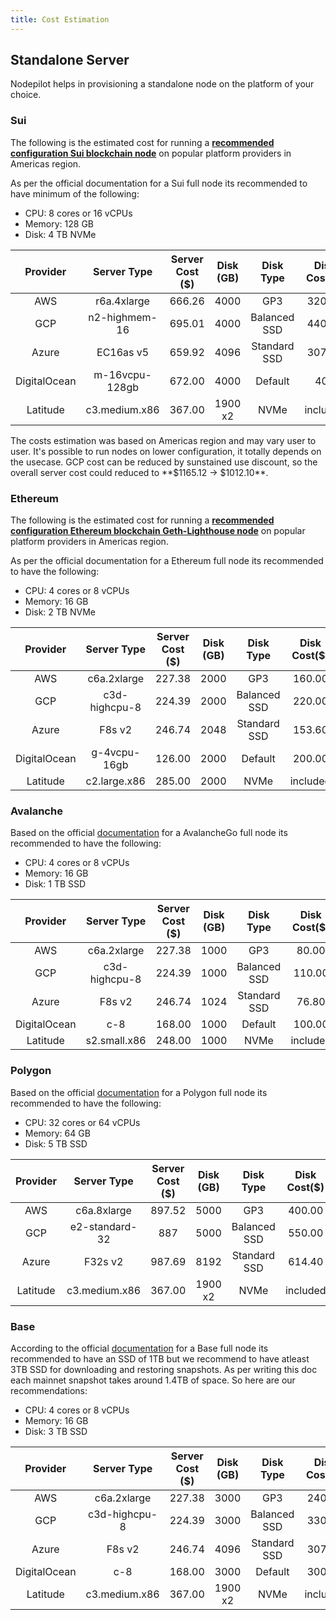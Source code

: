 ```yaml
---
title: Cost Estimation
---
```


## Standalone Server

Nodepilot helps in provisioning a standalone node on the platform of your choice.

### Sui

The following is the estimated cost for running a [**recommended configuration Sui blockchain node**](https://docs.sui.io/build/fullnode#hardware-requirements) on popular platform providers in Americas region.

As per the official documentation for a Sui full node its recommended to have minimum of the following:

- CPU: 8 cores or 16 vCPUs
- Memory: 128 GB
- Disk: 4 TB NVMe

|   Provider   |  Server Type   | Server Cost ($) | Disk (GB) |  Disk Type   | Disk Cost($) |                                         Monthly Cost ($)                                         |
| :----------: | :------------: | :-------------: | :-------: | :----------: | :----------: | :----------------------------------------------------------------------------------------------: |
|     AWS      |  r6a.4xlarge   |     666.26      |   4000    |     GP3      |    320.00    |     [986.26](https://calculator.aws/#/estimate?id=24d697438d2b3e52b77bab7e1004cfe36e48651a)      |
|     GCP      | n2-highmem-16  |     695.01      |   4000    | Balanced SSD |    440.00    | [1135.01](https://cloud.google.com/products/calculator/#id=c7c15d25-5a25-4133-ac1f-87c8fabc1e03) |
|    Azure     |   EC16as v5    |     659.92      |   4096    | Standard SSD |    307.20    |                  [967.12](https://azure.com/e/73021f4d1540424da67fb8f799f6a81a)                  |
| DigitalOcean | m-16vcpu-128gb |     672.00      |   4000    |   Default    |     400      |                                             1072.00                                              |
|   Latitude   | c3.medium.x86  |     367.00      |  1900 x2  |     NVMe     |   included   |                                              388.00                                              |

<Note>
	The costs estimation was based on Americas region and may vary user to user.
	It's possible to run nodes on lower configuration, it totally depends on the
	usecase.
</Note>

<Info>
	GCP cost can be reduced by sunstained use discount, so the overall server cost
	could reduced to **$1165.12 -> $1012.10**.
</Info>

### Ethereum

The following is the estimated cost for running a [**recommended configuration Ethereum blockchain Geth-Lighthouse node**](https://ethereum.org/en/developers/docs/nodes-and-clients/run-a-node/#requirements) on popular platform providers in Americas region.

As per the official documentation for a Ethereum full node its recommended to have the following:

- CPU: 4 cores or 8 vCPUs
- Memory: 16 GB
- Disk: 2 TB NVMe

|   Provider   |  Server Type  | Server Cost ($) | Disk (GB) |  Disk Type   | Disk Cost($) |                                        Monthly Cost ($)                                         |
| :----------: | :-----------: | :-------------: | :-------: | :----------: | :----------: | :---------------------------------------------------------------------------------------------: |
|     AWS      |  c6a.2xlarge  |     227.38      |   2000    |     GP3      |    160.00    |     [387.38](https://calculator.aws/#/estimate?id=b51da113ad6fd3a95a9a1d931d2853cf77e098cb)     |
|     GCP      | c3d-highcpu-8 |     224.39      |   2000    | Balanced SSD |    220.00    | [444.39](https://cloud.google.com/products/calculator/#id=947aa446-e85b-4351-9205-6bcdaa0efdda) |
|    Azure     |    F8s v2     |     246.74      |   2048    | Standard SSD |    153.60    |                 [400.34](https://azure.com/e/a5d0d5046374439497588dda8040d8be)                  |
| DigitalOcean | g-4vcpu-16gb  |     126.00      |   2000    |   Default    |    200.00    |                                             326.00                                              |
|   Latitude   | c2.large.x86  |     285.00      |   2000    |     NVMe     |   included   |                                             285.00                                              |

### Avalanche

Based on the official [documentation](https://docs.avax.network/nodes/run/node-manually#hardware-and-os-requirements) for a AvalancheGo full node its recommended to have the following:

- CPU: 4 cores or 8 vCPUs
- Memory: 16 GB
- Disk: 1 TB SSD

|   Provider   |  Server Type  | Server Cost ($) | Disk (GB) |  Disk Type   | Disk Cost($) |                                        Monthly Cost ($)                                         |
| :----------: | :-----------: | :-------------: | :-------: | :----------: | :----------: | :---------------------------------------------------------------------------------------------: |
|     AWS      |  c6a.2xlarge  |     227.38      |   1000    |     GP3      |    80.00     |     [307.38](https://calculator.aws/#/estimate?id=00a0e331b796c5d4f965270b3941c12491c1a596)     |
|     GCP      | c3d-highcpu-8 |     224.39      |   1000    | Balanced SSD |    110.00    | [334.39](https://cloud.google.com/products/calculator/#id=080e71a3-af23-4656-9142-3e3921edf76a) |
|    Azure     |    F8s v2     |     246.74      |   1024    | Standard SSD |    76.80     |                 [323.54](https://azure.com/e/b129561afa044f0b9a4d70eacd841803)                  |
| DigitalOcean |      c-8      |     168.00      |   1000    |   Default    |    100.00    |                                             268.00                                              |
|   Latitude   | s2.small.x86  |     248.00      |   1000    |     NVMe     |   included   |                                             248.00                                              |

### Polygon

Based on the official [documentation](https://wiki.polygon.technology/docs/pos/validator/validator-node-system-requirements/#recommended-system-requirements) for a Polygon full node its recommended to have the following:

- CPU: 32 cores or 64 vCPUs
- Memory: 64 GB
- Disk: 5 TB SSD

| Provider |  Server Type   | Server Cost ($) | Disk (GB) |  Disk Type   | Disk Cost($) |                                         Monthly Cost ($)                                         |
| :------: | :------------: | :-------------: | :-------: | :----------: | :----------: | :----------------------------------------------------------------------------------------------: |
|   AWS    |  c6a.8xlarge   |     897.52      |   5000    |     GP3      |    400.00    |     [1297.52](https://calculator.aws/#/estimate?id=04bf591a3282b954693d68bd9823639a8663e5bf)     |
|   GCP    | e2-standard-32 |       887       |   5000    | Balanced SSD |    550.00    | [1437.00](https://cloud.google.com/products/calculator/#id=e0cbe41f-0db4-4ee9-b2eb-01c8fcbf46ca) |
|  Azure   |    F32s v2     |     987.69      |   8192    | Standard SSD |    614.40    |                 [1602.09](https://azure.com/e/860e5698810f4438bf5c9f8429ecb8b7)                  |
| Latitude | c3.medium.x86  |     367.00      |  1900 x2  |     NVMe     |   included   |                                              372.00                                              |

### Base

According to the official [documentation](https://docs.base.org/guides/run-a-base-node#hardware-requirements) for a Base full node its recommended to have an SSD of 1TB but
we recommend to have atleast 3TB SSD for downloading and restoring snapshots. As per writing this doc each mainnet snapshot takes around 1.4TB of space. So here are our recommendations:

- CPU: 4 cores or 8 vCPUs
- Memory: 16 GB
- Disk: 3 TB SSD

|   Provider   |  Server Type  | Server Cost ($) | Disk (GB) |  Disk Type   | Disk Cost($) |                                        Monthly Cost ($)                                         |
| :----------: | :-----------: | :-------------: | :-------: | :----------: | :----------: | :---------------------------------------------------------------------------------------------: |
|     AWS      |  c6a.2xlarge  |     227.38      |   3000    |     GP3      |    240.00    |     [467.38](https://calculator.aws/#/estimate?id=59eb7915a3cf1b6319fa03a9cf28b030199b331a)     |
|     GCP      | c3d-highcpu-8 |     224.39      |   3000    | Balanced SSD |    330.00    | [554.39](https://cloud.google.com/products/calculator/#id=d85e27f6-c8d9-4af6-bb00-fbf915dd30a1) |
|    Azure     |    F8s v2     |     246.74      |   4096    | Standard SSD |    307.40    |                 [554.14](https://azure.com/e/9de1140735a849349aea66ba899dff35)                  |
| DigitalOcean |      c-8      |     168.00      |   3000    |   Default    |    300.00    |                                             468.00                                              |
|   Latitude   | c3.medium.x86 |     367.00      |  1900 x2  |     NVMe     |   included   |                                             388.00                                              |

